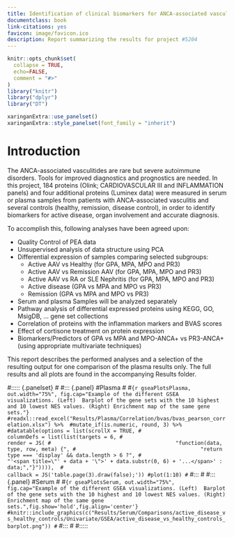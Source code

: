 ```yaml
---
title: Identification of clinical biomarkers for ANCA-associated vasculitis (#5204)
documentclass: book
link-citations: yes
favicon: image/favicon.ico
description: Report summarizing the results for project #5204
---
```


```r
knitr::opts_chunk$set(
  collapse = TRUE,
  echo=FALSE,
  comment = "#>"
)
library("knitr")
library("dplyr")
library("DT")
```

```r
xaringanExtra::use_panelset()
xaringanExtra::style_panelset(font_family = "inherit")
```

# Introduction

The ANCA-associated vasculitides are rare but severe autoimmune disorders.
Tools for improved diagnostics and prognostics are needed. In this project, 184
proteins (Olink; CARDIOVASCULAR III and INFLAMMATION panels) and four
additional proteins (Luminex data) were measured in serum or plasma samples
from patients with ANCA-associated vasculitis and several controls (healthy,
remission, disease control), in order to identify biomarkers for active
disease, organ involvement and accurate diagnosis.

To accomplish this, following analyses have been agreed upon:

* Quality Control of PEA data
* Unsupervised analysis of data structure using PCA
* Differential expression of samples comparing selected subgroups:
  - Active AAV vs Healthy (for GPA, MPA, MPO and PR3)
  - Active AAV vs Remission AAV (for GPA, MPA, MPO and PR3)
  - Active AAV vs RA or SLE Nephritis (for GPA, MPA, MPO and PR3)
  - Active disease (GPA vs MPA and MPO vs PR3)
  - Remission (GPA vs MPA and MPO vs PR3)
* Serum and plasma Samples will be analyzed separately
* Pathway analysis of differential expressed proteins using KEGG, GO, MsigDB, ... gene set collections
* Correlation of proteins with the inflammation markers and BVAS scores
* Effect of cortisone treatment on protein expression
* Biomarkers/Predictors of GPA vs MPA and MPO-ANCA+ vs PR3-ANCA+ (using appropriate multivariate techniques)

:::note
This report describes the performed analyses and a selection of the resulting
output for one comparison of the plasma results only. The full results and all plots are found in the accompanying Results folder.
:::


#::::: {.panelset}
#
#::: {.panel}
#[Plasma]{.panel-name}
#
#```{r gseaPlotsPlasma, out.width="75%", fig.cap="Example of the different GSEA visualizations. (Left)  Barplot of the gene sets with the 10 highest and 10 lowest NES values. (Right) Enrichment map of the same gene sets."}
#readxl::read_excel("Results/Plasma/Correlation/bvas/bvas_pearson_correlation.xlsx") %>% 
#mutate_if(is.numeric, round, 3) %>%
#datatable(options = list(scrollX = TRUE,
#                          columnDefs = list(list(targets = 6,
#                                                 render = JS(
#                                        "function(data, type, row, meta) {",
#                                        "return type === 'display' && data.length > 6 ?",
#                                         "'<span title=\"' + data + '\">' + data.substr(0, 6) + '...</span>' : data;","}")))), 
#                                                  callback = JS('table.page(3).draw(false);'))
#plot(1:10)
#```
#:::
#
#::: {.panel}
#[Serum]{.panel-name}
#
#```{r gseaPlotsSerum, out.width="75%", fig.cap="Example of the different GSEA visualizations. (Left)  Barplot of the gene sets with the 10 highest and 10 lowest NES values. (Right) Enrichment map of the same gene sets.",fig.show='hold',fig.align='center'}
#knitr::include_graphics(c("Results/Serum/Comparisons/active_disease_vs_healthy_controls/Univariate/GSEA/active_disease_vs_healthy_controls_barplot.png"))
#```
#:::
#
#:::::